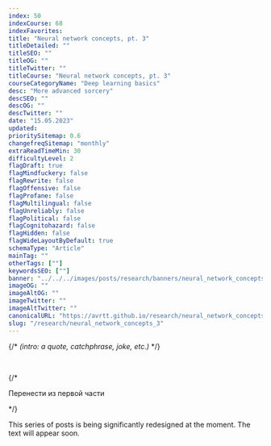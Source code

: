 ```yaml
---
index: 50
indexCourse: 68
indexFavorites:
title: "Neural network concepts, pt. 3"
titleDetailed: ""
titleSEO: ""
titleOG: ""
titleTwitter: ""
titleCourse: "Neural network concepts, pt. 3"
courseCategoryName: "Deep learning basics"
desc: "More advanced sorcery"
descSEO: ""
descOG: ""
descTwitter: ""
date: "15.05.2023"
updated:
prioritySitemap: 0.6
changefreqSitemap: "monthly"
extraReadTimeMin: 30
difficultyLevel: 2
flagDraft: true
flagMindfuckery: false
flagRewrite: false
flagOffensive: false
flagProfane: false
flagMultilingual: false
flagUnreliably: false
flagPolitical: false
flagCognitohazard: false
flagHidden: false
flagWideLayoutByDefault: true
schemaType: "Article"
mainTag: ""
otherTags: [""]
keywordsSEO: [""]
banner: "../../../images/posts/research/banners/neural_network_concepts.jpg"
imageOG: ""
imageAltOG: ""
imageTwitter: ""
imageAltTwitter: ""
canonicalURL: "https://avrtt.github.io/research/neural_network_concepts_3"
slug: "/research/neural_network_concepts_3"
---
```




{/* *(intro: a quote, catchphrase, joke, etc.)* */}

<br/>


{/*

Перенести из первой части

*/}


This series of posts is being significantly redesigned at the moment. The text will appear soon.